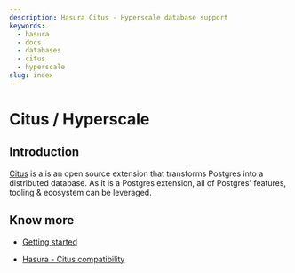 ```yaml
---
description: Hasura Citus - Hyperscale database support
keywords:
  - hasura
  - docs
  - databases
  - citus
  - hyperscale
slug: index
---
```


# Citus / Hyperscale

## Introduction

[Citus](https://www.citusdata.com/) is a is an open source extension
that transforms Postgres into a distributed database. As it is a
Postgres extension, all of Postgres' features, tooling & ecosystem can
be leveraged.

## Know more

- [Getting started](/graphql/core/databases/citus-hyperscale-postgres/getting-started/index.mdx)

- [Hasura - Citus compatibility](/graphql/core/databases/citus-hyperscale-postgres/hasura-citus-compatibility.mdx)
